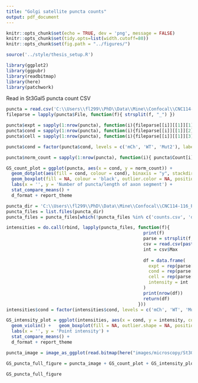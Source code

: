 ```yaml
---
title: "Golgi satellite puncta counts"
output: pdf_document
---
```

```r
knitr::opts_chunk$set(echo = TRUE, dev = 'png', message = FALSE)
knitr::opts_chunk$set(tidy.opts=list(width.cutoff=80))
knitr::opts_chunk$set(fig.path = "../figures/")

source('../style/thesis_setup.R')

library(ggplot2)
library(ggpubr)
library(readbitmap)
library(here)
library(patchwork)
```

Read in St3Gal5 puncta count CSV
```r
puncta = read.csv('C:\\Users\\fl299\\PhD\\Data\\Mine\\Confocal\\CNC114-116_Ptdn-St3Gal5_puncta_TIFs\\max_projections\\GFP\ -\ puncta\\puncta_counts\\counts.csv')
fileparse = lapply(puncta$File, function(f){ strsplit(f, "_") })

puncta$expt = sapply(1:nrow(puncta), function(i){fileparse[[i]][[1]][1]})
puncta$cond = sapply(1:nrow(puncta), function(i){fileparse[[i]][[1]][2]})
puncta$cell = sapply(1:nrow(puncta), function(i){fileparse[[i]][[1]][3]})

puncta$cond = factor(puncta$cond, levels = c('mCh', 'WT', 'Mut2'), labels = c('Control', 'WT', 'Active'))

puncta$norm_count = sapply(1:nrow(puncta), function(i){ puncta$Count[i]/puncta$ROI_length[i] })
```


```r
GS_count_plot = ggplot(puncta, aes(x = cond, y = norm_count)) + 
  geom_dotplot(aes(fill = cond, colour = cond), binaxis = "y", stackdir = "center", position = "dodge") + 
  geom_boxplot(fill = NA, colour = 'black', outlier.color = NA, position = "dodge", width = 0.5) + 
  labs(x = '', y = 'Number of puncta/length of axon segment') + 
  stat_compare_means() + 
  d_format + report_theme
```


```r
puncta_dir = 'C:\\Users\\fl299\\PhD\\Data\\Mine\\Confocal\\CNC114-116_Ptdn-St3Gal5_puncta_TIFs\\max_projections\\GFP\ -\ puncta\\puncta_counts'
puncta_files = list.files(puncta_dir)
puncta_files = puncta_files[which(!puncta_files %in% c('counts.csv', 'desktop.ini'))]

intensities = do.call(rbind, lapply(puncta_files, function(f){ 
                                                    print(f)
                                                    parse = strsplit(f, "_")
                                                    csv = read.csv(paste0(puncta_dir, "\\", f))
                                                    int = csv$Max
                                                    
                                                    df = data.frame(
                                                      expt = rep(parse[[1]][1], length(int)),
                                                      cond = rep(parse[[1]][2], length(int)),
                                                      cell = rep(parse[[1]][3], length(int)),
                                                      intensity = int
                                                    )
                                                    print(nrow(df))
                                                    return(df)
                                                  }))
intensities$cond = factor(intensities$cond, levels = c('mCh', 'WT', 'Mut2'), labels = c('Control', 'WT', 'Active'))
```

```r
GS_intensity_plot = ggplot(intensities, aes(x = cond, y = intensity, colour = cond)) + 
  geom_violin() +   geom_boxplot(fill = NA, outlier.shape = NA, position = "dodge", width = 0.2) + 
  labs(x = '', y = 'Point intensity') +
  stat_compare_means() + 
  d_format + report_theme
```

```r
puncta_image = image_as_ggplot(read.bitmap(here("images/microscopy/St3Gal5/Puncta_example_116Mut26.png")))

GS_puncta_full_figure = puncta_image + GS_count_plot + GS_intensity_plot + plot_annotation(tag_levels = 'A')

GS_puncta_full_figure
```